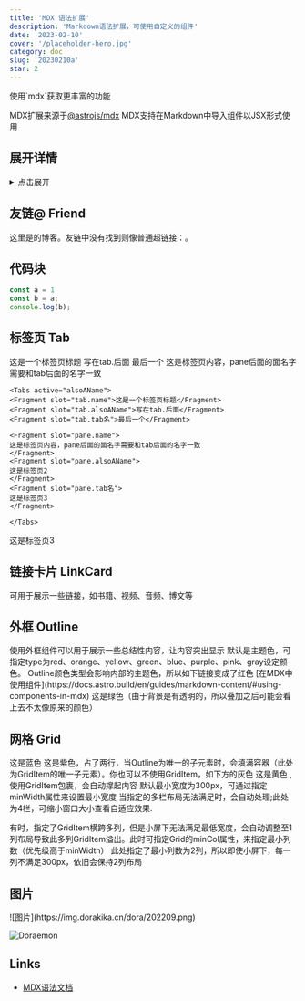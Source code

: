 ```yaml
---
title: 'MDX 语法扩展'
description: 'Markdown语法扩展，可使用自定义的组件'
date: '2023-02-10'
cover: '/placeholder-hero.jpg'
category: doc
slug: '20230210a'
star: 2
---
```


<Outline title="建议">
使用`mdx`获取更丰富的功能

MDX扩展来源于[@astrojs/mdx](https://docs.astro.build/en/guides/integrations-guide/mdx/)
MDX支持在Markdown中导入组件以JSX形式使用
</Outline>

## 展开详情

<details>
 <summary>点击展开</summary>
展开之后即可看到这段内容
> 看到了吗？
</details>


## 友链@ Friend

这里是<Friend name="dorakika" />的博客。友链中没有找到则像普通超链接：<Friend name="某人" link="https://dorakika.cn" />。

## 代码块

```js
const a = 1
const b = a;
console.log(b);
```

## 标签页 Tab

<Tabs active="alsoAName" color="purple">
<Fragment slot="tab.name">这是一个标签页标题</Fragment>
<Fragment slot="tab.alsoAName">写在tab.后面</Fragment>
<Fragment slot="tab.tab名">最后一个</Fragment>

<Fragment slot="pane.name">
这是标签页内容，pane后面的面名字需要和tab后面的名字一致
</Fragment>
<Fragment slot="pane.alsoAName">

```mdx
<Tabs active="alsoAName">
<Fragment slot="tab.name">这是一个标签页标题</Fragment>
<Fragment slot="tab.alsoAName">写在tab.后面</Fragment>
<Fragment slot="tab.tab名">最后一个</Fragment>

<Fragment slot="pane.name">
这是标签页内容，pane后面的面名字需要和tab后面的名字一致
</Fragment>
<Fragment slot="pane.alsoAName">
这是标签页2
</Fragment>
<Fragment slot="pane.tab名">
这是标签页3
</Fragment>

</Tabs>
```

</Fragment>
<Fragment slot="pane.tab名">
这是标签页3
</Fragment>

</Tabs>

## 链接卡片 LinkCard

可用于展示一些链接，如书籍、视频、音频、博文等


<Grid col={2} minWidth="480px">
<LinkCard
    name="grid布局实现自适应分栏组件"
    author="DORAKIKA"
    description="需求来自于博客写作的自定义组件，想实现一个用于分栏展示的组件，综合考虑之后选择了实现一个grid布局组件（除了实现基本的分栏外，还可用于其他常见grid布局）"
    cover="https://img.dorakika.cn/md/20230407.webp"
    link="https://blog.dorakika.cn/post/20230407"
    link_text="阅读"
    color="blue"
/>
<LinkCard
    name="云彩收集者手册"
    author="加文·普雷特·平尼"
    description="《云彩收集者手册》介绍了46种云彩和大气光学现象，并且收录了全世界云彩爱好者拍摄的百余幅精彩摄影作品。"
    cover="https://images.weserv.nl/?url=https://img9.doubanio.com/view/subject/s/public/s29702964.jpg"
    link="https://book.douban.com/subject/27624390/"
    link_text="查看"
    comment="自然是一朵多变的云，始终一样，却从不一样"
    color="orange"
/>
</Grid>


## 外框 Outline

<Outline title="说明">
使用外框组件可以用于展示一些总结性内容，让内容突出显示
</Outline>

<Outline type="red" title="主题色">
    默认是主题色，可指定type为red、orange、yellow、green、blue、purple、pink、gray设定颜色。
    Outline颜色类型会影响内部的主题色，所以如下链接变成了红色
    [在MDX中使用组件](https://docs.astro.build/en/guides/markdown-content/#using-components-in-mdx)
    <Outline type="green" title="嵌套">
    这是绿色（由于背景是有透明的，所以叠加之后可能会看上去不太像原来的颜色）
</Outline>

</Outline>

## 网格 Grid

<Grid col={2}>


<GridItem>
<Outline type="blue">
这是蓝色
</Outline>
</GridItem>

<GridItem rowSpan={2} colSpan={1}>
<Outline type="purple" title="关于Outline">
这是紫色，占了两行，当Outline为唯一的子元素时，会填满容器（此处为GridItem的唯一子元素）。你也可以不使用GridItem，如下方的灰色
</Outline>
</GridItem>

<GridItem>
<Outline type="yellow">
这是黄色 ,使用GridItem包裹，会自动撑起内容
</Outline>
</GridItem>

</Grid>


<Grid col={4} minCol={2}>
<GridItem>
<Outline type="orange" title="橙色">
默认最小宽度为300px，可通过指定minWidth属性来设置最小宽度
</Outline>
</GridItem>
<GridItem colSpan={2}>
<Outline type="pink" title="粉色">
当指定的多栏布局无法满足时，会自动处理;此处为4栏，可缩小窗口大小查看自适应效果.

有时，指定了GridItem横跨多列，但是小屏下无法满足最低宽度，会自动调整至1列布局导致此多列GridItem溢出。此时可指定Grid的minCol属性，来指定最小列数（优先级高于minWidth）
</Outline>
</GridItem>
<Outline type="gray" title="灰色">
此处指定了最小列数为2列，所以即使小屏下，每一列不满足300px，依旧会保持2列布局
</Outline>
</Grid>

## 图片


<Grid col={2}>
![图片](https://img.dorakika.cn/dora/202209.png)

![Doraemon](https://img.dorakika.cn/dora/202210.png)
</Grid>


## Links

- [MDX语法文档](https://mdxjs.com/docs/what-is-mdx)
